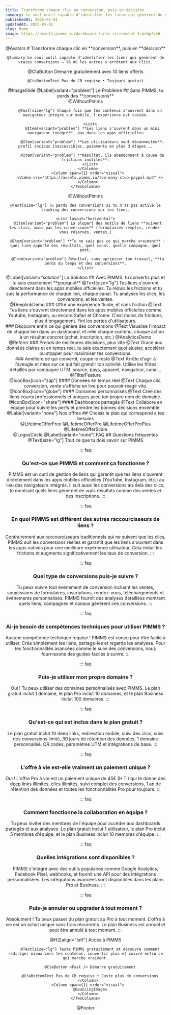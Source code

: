 ```yaml
---
title: Transforme chaque clic en conversion, puis en décision
summary: Le seul outil capable d'identifier les liens qui génèrent de vraies conversions — là où les autres s'arrêtent aux clics.
publishedAt: 2025-01-01
updatedAt: 2025-01-01
slug: home
image: https://assets.pimms.io/dashboard-links-screenshot-1.webp?v=6
---
```


<Header />

<Slide size="xs">
  @Avatars
  
  <Hero>
    # Transforme chaque clic en **conversion**, puis en **décision**

    @Summary Le seul outil capable d'identifier les liens qui génèrent de vraies conversions — là où les autres s'arrêtent aux clics.
  </Hero>
  <Centered>
    @CtaButton <Fast /> Démarre gratuitement<HideOnMobile> avec 10 liens offerts</HideOnMobile>

    @CtaBottomText Pas de CB requise • Toujours gratuit
  </Centered>
  @ImageSlide
</Slide>

<Slide variant="secondary" id="problem">
  <Centered>
    @Label[variant="problem"] Le Problème
    ## Sans PIMMS, tu perds des **conversions**
  </Centered>
  
  <Section variant="card">
    <TwoColumns ratio="2-1">
      <Column span={2} order="text">
        @WithoutPimms

        @Text[size="lg"] Chaque fois que tes contenus s'ouvrent dans un navigateur intégré sur mobile, l'expérience est cassée.
        
        <List>
          @Item[variant="problem"] **Les liens s'ouvrent dans un mini navigateur intégré**, pas dans les apps officielles
          
          @Item[variant="problem"] **Les utilisateurs sont déconnectés**: profil sociaux inaccessibles, paiements en plus d'étapes...
          
          @Item[variant="problem"] **Résultat, ils abandonnent à cause de frictions inutiles**.
        </List>
      </Column>
      <Column span={1} order="visual">
        <Video src="https://assets.pimms.io/too-many-step-paypal.mp4" />
      </Column>
    </TwoColumns>
  </Section>
  
  <Section variant="card">
    @WithoutPimms

    @Text[size="lg"] Tu perds des conversions si tu n'as pas activé le tracking des conversions sur tes liens.
    
    <List layout="horizontal">
      @Item[variant="problem"] La plupart des outils de liens **suivent les clics, mais pas les conversions** (formulaires remplis, rendez-vous réservés, ventes…)
      
      @Item[variant="problem"] **Tu ne sais pas ce qui marche vraiment** : quel lien apporte des résultats, quel canal, quelle campagne, quel post…
      
      @Item[variant="problem"] Résultat, sans optimiser ton travail, **tu perds du temps et des conversions**.
    </List>
  </Section>
</Slide>

<Slide id="top-features">
  <Centered>
    @Label[variant="solution"] La Solution
    ## Avec PIMMS, tu convertis plus et tu sais exactement **pourquoi**
    @Text[size="lg"] Tes liens s'ouvrent directement dans les apps mobiles officielles. Tu réduis les frictions et tu suis la performance de chaque lien, chaque canal. Tu analyses les clics, les conversions, et les ventes.
  </Centered>

  <Section>
    <TwoColumns ratio="7-5">
      <Column span={7} order="visual">
        @DeeplinkDemo
      </Column>
      <Column span={5} order="text">
        ### Offre une expérience fluide, et sans friction
        @Text Tes liens s'ouvrent directement dans les apps mobiles officielles comme Youtube, Instagram, ou encore Safari et Chrome. C'est moins de frictions, plus d'engagement. Fini les pertes d'utilisateurs.
      </Column>
    </TwoColumns>
  </Section>

  <Section>
    <TwoColumns ratio="5-7">
      <Column span={5} order="text">
        ### Découvre enfin ce qui génère des conversions
        @Text Visualise l'impact de chaque lien dans un dashboard, et relie chaque contenu, chaque action à un résultat concret (achat, inscription, etc.)
      </Column>
      <Column span={7} order="visual">
        @AnalyticsDemo
      </Column>
    </TwoColumns>
  </Section>

  <Section>
    <TwoColumns ratio="7-5">
      <Column span={7} order="visual">
        @Referer
      </Column>
      <Column span={5} order="text">
        ### Prends de meilleures décisions, plus vite
        @Text Grace aux données claires et en temps réel, tu sais exactement quoi ajuster, accélérer ou stopper pour maximiser tes conversions.
      </Column>
    </TwoColumns>
  </Section>

  <Section>
    <TwoColumns ratio="5-7">
      <Column span={5} order="text">
        ### Améliore ce qui convertit, coupe le reste
        @Text Arrête d'agir à l'aveugle et mise sur ce qui fait grandir ton activité. Utilise les filtres détaillés par campagne UTM, source, pays, appareil, navigateur, canal...
      </Column>
      <Column span={7} order="visual">
        @FilterFeature
      </Column>
    </TwoColumns>
  </Section>

  <Section variant="card">
    <List layout="horizontal">
      <FeatureCard>
        @IconBox[icon="zap"]
        #### Données en temps réel
        @Text Chaque clic, conversion, vente s'affiche en live pour pouvoir réagir vite.
      </FeatureCard>
      <FeatureCard>
        @IconBox[icon="globe"]
        #### Domaines personnalisés
        @Text Crée des liens courts professionnels et uniques avec ton propre nom de domaine.
      </FeatureCard>
      <FeatureCard>
        @IconBox[icon="share"]
        #### Dashboards partagés
        @Text Collabore en équipe pour suivre les perfs et prendre les bonnes décisions ensemble.
      </FeatureCard>
    </List>
  </Section>
</Slide>

<Slide variant="secondary">
  <Centered>
    @Label[variant="none"] Nos offres
    ## Choisis le plan qui correspond à tes besoins
  </Centered>
  
  <Section>
    <TwoColumns ratio="1-1-1">
      <Column span={1}>
        @LifetimeOfferFree
      </Column>
      <Column span={1}>
        @LifetimeOfferPro
      </Column>
      <Column span={1}>
        @LifetimeOfferProPlus
      </Column>
    </TwoColumns>
  </Section>

  <Section>
    @LifetimeOfferScale
  </Section>
</Slide>

<Slide variant="secondary" size="sm" spacing="bottom" noPadding>
  @LogosCircle
</Slide>

<Slide>
  <Centered>
    @Label[variant="none"] FAQ
    ## Questions fréquentes
    @Text[size="lg"] Tout ce que tu dois savoir sur PIMMS
  </Centered>
  
  <Section>

::: faq
### Qu'est-ce que PIMMS et comment ça fonctionne ?
PIMMS est un outil de gestion de liens qui garantit que tes liens s'ouvrent directement dans les apps mobiles officielles (YouTube, Instagram, etc.) au lieu des navigateurs intégrés. Il suit aussi les conversions au-delà des clics, te montrant quels liens génèrent de vrais résultats comme des ventes et des inscriptions.
:::

::: faq
### En quoi PIMMS est différent des autres raccourcisseurs de liens ?
Contrairement aux raccourcisseurs traditionnels qui ne suivent que les clics, PIMMS suit les conversions réelles et garantit que les liens s'ouvrent dans les apps natives pour une meilleure expérience utilisateur. Cela réduit les frictions et augmente significativement les taux de conversion.
:::

::: faq
### Quel type de conversions puis-je suivre ?
Tu peux suivre tout événement de conversion incluant les ventes, soumissions de formulaires, inscriptions, rendez-vous, téléchargements et événements personnalisés. PIMMS fournit des analyses détaillées montrant quels liens, campagnes et canaux génèrent ces conversions.
:::

::: faq
### Ai-je besoin de compétences techniques pour utiliser PIMMS ?
Aucune compétence technique requise ! PIMMS est conçu pour être facile à utiliser. Crée simplement tes liens, partage-les et regarde les analyses. Pour les fonctionnalités avancées comme le suivi des conversions, nous fournissons des guides faciles à suivre.
:::

::: faq
### Puis-je utiliser mon propre domaine ?
Oui ! Tu peux utiliser des domaines personnalisés avec PIMMS. Le plan gratuit inclut 1 domaine, le plan Pro inclut 10 domaines, et le plan Business inclut 100 domaines.
:::

::: faq
### Qu'est-ce qui est inclus dans le plan gratuit ?
Le plan gratuit inclut 10 deep links, redirection mobile, suivi des clics, suivi des conversions limité, 30 jours de rétention des données, 1 domaine personnalisé, QR codes, paramètres UTM et intégrations de base.
:::

::: faq
### L'offre à vie est-elle vraiment un paiement unique ?
Oui ! L'offre Pro à vie est un paiement unique de 45€ (H.T.) qui te donne des deep links illimités, clics illimités, suivi complet des conversions, 1 an de rétention des données et toutes les fonctionnalités Pro pour toujours.
:::

::: faq
### Comment fonctionne la collaboration en équipe ?
Tu peux inviter des membres de l'équipe pour accéder aux dashboards partagés et aux analyses. Le plan gratuit inclut 1 utilisateur, le plan Pro inclut 5 membres d'équipe, et le plan Business inclut 10 membres d'équipe.
:::

::: faq
### Quelles intégrations sont disponibles ?
PIMMS s'intègre avec des outils populaires comme Google Analytics, Facebook Pixel, webhooks, et fournit une API pour des intégrations personnalisées. Les intégrations avancées sont disponibles dans les plans Pro et Business.
:::

::: faq
### Puis-je annuler ou upgrader à tout moment ?
Absolument ! Tu peux passer du plan gratuit au Pro à tout moment. L'offre à vie est un achat unique sans frais récurrents. Le plan Business est annuel et peut être annulé à tout moment.
:::

  </Section>
</Slide>

<Slide variant="accent" id="free">
  <Section variant="card">
    <TwoColumns ratio="1-1">
      <Column span={1} order="text">
        @H2[align="left"] Accès à PIMMS
        
        @Text[size="lg"] Teste PIMMS gratuitement et découvre comment rediriger mieux vers tes contenus, convertir plus et suivre enfin ce qui marche vraiment.

        @CtaButton <Fast /> Démarre gratuitement
        
        @CtaBottomText Pas de CB requise • Juste plus de conversions
      </Column>
      <Column span={1} order="visual">
        @BouncingImages
      </Column>
    </TwoColumns>
  </Section>
</Slide>

@Footer 